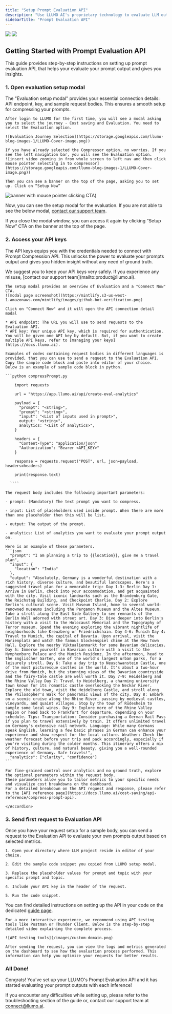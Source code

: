```yaml
---
title: "Setup Prompt Evaluation API"
description: "Use LLUMO AI's proprietary technology to evaluate LLM output and gain insights."
sidebarTitle: "Prompt Evaluation API"
---
```


<img
  className="block dark:hidden"
  src="https://storage.googleapis.com/llumo-blog-images-1/LLUMO-Cover-image.png"
/>
<img
  className="hidden dark:block"
  src="https://storage.googleapis.com/llumo-blog-images-1/LLUMO-Cover-image.png"
/>

## Getting Started with Prompt Evaluation API

This guide provides step-by-step instructions on setting up prompt evaluation API, that helps your evaluate your prompt output and gives you insights.

### 1. Open evaluation setup modal

The "Evaluation setup modal" provides your essential connection details: API endpoint, key, and sample request bodies. This ensures a smooth setup for compressing your prompts.

<AccordionGroup>
  <Accordion icon="arrow-pointer" title="Select Evaluation journey">
  
    After login to LLUMO for the first time, you will see a modal asking you to select the journey - Cost saving and Evaluation. You need to select the Evaluation option.

    ![Evaluation Journey Selection](https://storage.googleapis.com/llumo-blog-images-1/LLUMO-Cover-image.png))

  </Accordion>
  <Accordion icon="bars" title="Navigate to Evaluation and open setup modal">
  
    If you have already selected the Compressor option, no worries. If you see the left navigation bar, you will see the Evaluation option.
    ![insert video zooming in from whole screen to left nav and then click mouse pointer selecting in to compressor](https://storage.googleapis.com/llumo-blog-images-1/LLUMO-Cover-image.png))

    Then you can see a banner on the top of the page, asking you to set up. Click on “Setup Now”

![banner with mouse pointer clicking CTA](https://storage.googleapis.com/llumo-blog-images-1/LLUMO-Cover-image.png))

  </Accordion>

</AccordionGroup>

Now, you can see the setup modal for the evaluation. If you are not able to see the below modal, [contact our support team](mailto:product@llumo.ai).

If you close the modal window, you can access it again by clicking “Setup Now” CTA on the banner at the top of the page.

### 2. Access your API keys

The API keys equips you with the credentials needed to connect with Prompt Compression API. This unlocks the power to evaluate your prompts output and gives you hidden insight without any need of ground truth.

<Note>
  We suggest you to keep your API keys very safely. If you experience any
  misuse, [contact our support team](mailto:product@llumo.ai).
</Note>

<AccordionGroup>
  <Accordion icon="arrow-pointer" title="Click on Connect Now">
  
    The setup modal provides an overview of Evaluation and a "Connect Now" CTA.
    ![modal page screenshot](https://mintlify.s3-us-west-1.amazonaws.com/mintlify/images/github-bot-verification.png)

    Click on "Connect Now" and it will open the API connection detail modal

  </Accordion>

  <Accordion icon="copy" title="Copy API endpoint and API key">
  
    * API endpoint: The URL you will use to send requests to the Evaluation API.
    * API key: Your unique API key, which is required for authentication. You will be given one API key by default. But, if you want to create multiple API keys, refer to [managing your keys](https://docs.llumo.ai).

  </Accordion>

  <Accordion icon="plus" title="Add sample code in your editor">

    Examples of codes containing request bodies in different languages is provided, that you can use to send a request to the Evaluation API. Copy the sample code block and paste into editor of your choice.
    Below is an example of sample code block in python.

    ```python compressPrompt.py

        import requests

        url = "https://app.llumo.ai/api/create-eval-analytics"

        payload = {
          "prompt": "<string>",
          "prompt": "<string>",
          "input": "<List of inputs used in prompt>",
          output: "<string>",
          analytics: "<List of analytics>",
        }

        headers = {
          "Content-Type": "application/json"
          "Authorization": "Bearer <API_KEY>"
        }

        response = requests.request("POST", url, json=payload, headers=headers)

        print(response.text)

      ````

  </Accordion>

  <Accordion icon="file" title="Understand the request body">

    The request body includes the following important parameters:

    - prompt: (Mandatory) The text prompt you want to compress.

    - input: List of placeholders used inside prompt. When there are more than one placeholder then this will be list.

    - output: The output of the prompt.

    - analytics: List of analytics you want to evaluate your prompt output on.

    Here is an example of these parameters.
    ```json
      "prompt": "I am planning a trip to {{location}}, give me a travel plan",
      "input": {
        "location": "India"
      },
      "output": "Absolutely, Germany is a wonderful destination with a rich history, diverse culture, and beautiful landscapes. Here's a suggested travel plan for a memorable trip: Day 1-3: Berlin Day 1: Arrive in Berlin, check into your accommodation, and get acquainted with the city. Visit iconic landmarks such as the Brandenburg Gate, the Reichstag Building, and Checkpoint Charlie. Day 2: Explore Berlin's cultural scene. Visit Museum Island, home to several world-renowned museums including the Pergamon Museum and the Altes Museum. Take a stroll along the East Side Gallery to see remnants of the Berlin Wall adorned with street art. Day 3: Dive deeper into Berlin's history with a visit to the Holocaust Memorial and the Topography of Terror museum. Spend the evening exploring the vibrant nightlife of neighborhoods like Kreuzberg or Friedrichshain. Day 4-6: Munich Day 4: Travel to Munich, the capital of Bavaria. Upon arrival, visit the Marienplatz and watch the famous Glockenspiel chime at the New Town Hall. Explore the nearby Viktualienmarkt for some Bavarian delicacies. Day 5: Immerse yourself in Bavarian culture with a visit to the Nymphenburg Palace and the Munich Residenz. In the afternoon, head to the Englischer Garten, one of the world's largest urban parks, for a leisurely stroll. Day 6: Take a day trip to Neuschwanstein Castle, one of the most picturesque castles in the world. It's about a two-hour drive from Munich, but the stunning views of the Bavarian countryside and the fairy-tale castle are well worth it. Day 7-9: Heidelberg and the Rhine Valley Day 7: Travel to Heidelberg, a charming university town known for its romantic castle overlooking the Neckar River. Explore the old town, visit the Heidelberg Castle, and stroll along the Philosopher's Walk for panoramic views of the city. Day 8: Embark on a scenic cruise along the Rhine River, passing by medieval castles, vineyards, and quaint villages. Stop by the town of Rüdesheim to sample some local wines. Day 9: Explore more of the Rhine Valley region or head back to Frankfurt for departure, depending on your schedule. Tips: Transportation: Consider purchasing a German Rail Pass if you plan to travel extensively by train. It offers unlimited travel on Germany's extensive rail network. Language: While many Germans speak English, learning a few basic phrases in German can enhance your experience and show respect for the local culture. Weather: Check the weather forecast before your trip and pack accordingly, especially if you're visiting during the colder months. This itinerary offers a mix of history, culture, and natural beauty, giving you a well-rounded experience of Germany. Safe travels!",
      "analytics": ["clarity", "confidence"]
    ```

    For fine-grained control over analytics and no ground truth, explore the optional parameters within the request body.
    These parameters allow you to tailor metrics to your specific needs and visualize cost breakdowns on the dashboard.
    For a detailed breakdown on the API request and response, please refer to the [API reference page](https://docs.llumo.ai/cost-saving/api-reference/compress-prompt-api).

    </Accordion>

</AccordionGroup>

### 3. Send first request to Evaluation API

Once you have your request setup for a sample body, you can send a request to the Evaluation API to evaluate your own prompts output based on selected metrics.

<AccordionGroup>
  <Accordion icon="message-bot" title="Write code with correct request body in editor">

    1. Open your directory where LLM project reside in editor of your choice.

    2. Edit the sample code snippet you copied from LLUMO setup modal.

    3. Replace the placeholder values for prompt and topic with your specific prompt and topic.

    4. Include your API key in the header of the request.

    5. Run the code snippet.

You can find detailed instructions on setting up the API in your code on the dedicated [guide page](https://docs.llumo.ai/cost-saving/how-to-docs/compress-first-prompt).

  </Accordion>

  <Accordion icon="globe" title="Sending request via API testing tools">

    For a more interactive experience, we recommend using API testing tools like Postman or Thunder Client. Below is the step-by-step detailed video explaining the complete process.

    ![API testing tools](/images/custom-domain.png)

  </Accordion>

  <Accordion icon="chart-simple" title="See the request in logs and visualize metrics on dashboard">

    After sending the request, you can view the logs and metrics generated on the dashboard to see how the evaluation process performed. This information can help you optimize your requests for better results.

  </Accordion>
</AccordionGroup>

### All Done!

Congrats! You've set up your LLUMO's Prompt Evaluation API and it has started evaluating your prompt outputs with each inference!

If you encounter any difficulties while setting up, please refer to the troubleshooting section of the guide or, contact our support team at [connect@llumo.ai](mailto:connect@llumo.ai).

```

```
